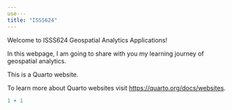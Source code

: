 ```yaml
---
use---
title: "ISSS624"
---
```


Welcome to ISSS624 Geospatial Analytics Applications!

In this webpage, I am going to share with you my learning journey of geospatial analytics.

This is a Quarto website.

To learn more about Quarto websites visit <https://quarto.org/docs/websites>.

```r
1 + 1
```
